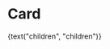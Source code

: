 
<Meta title="Objects/Card" component={Card} />

# Card

<Preview>
  <Story name="default">
    <div className="grid">
      <div className="cell cell--4-@xs">
        <Card
          banner={boolean("banner", true)}
          bannerUrl={text("bannerUrl", "https://via.placeholder.com/400x168")}
          header={text("header", "Header")}
          footer={text("footer", "Footer")}
          variant={select("variant", {
            "": null,
            secondary: "secondary",
            primary: "primary",
            hover: "hover",
            forward: "forward",
            active: "active",
            "banner-gradient": "banner-gradient",
          })}
          size={select("size", {
            "": null,
            sm: "sm",
            lg: "lg",
          })}
        >
          {text("children", "children")}
        </Card>
      </div>
    </div>
  </Story>
</Preview>
